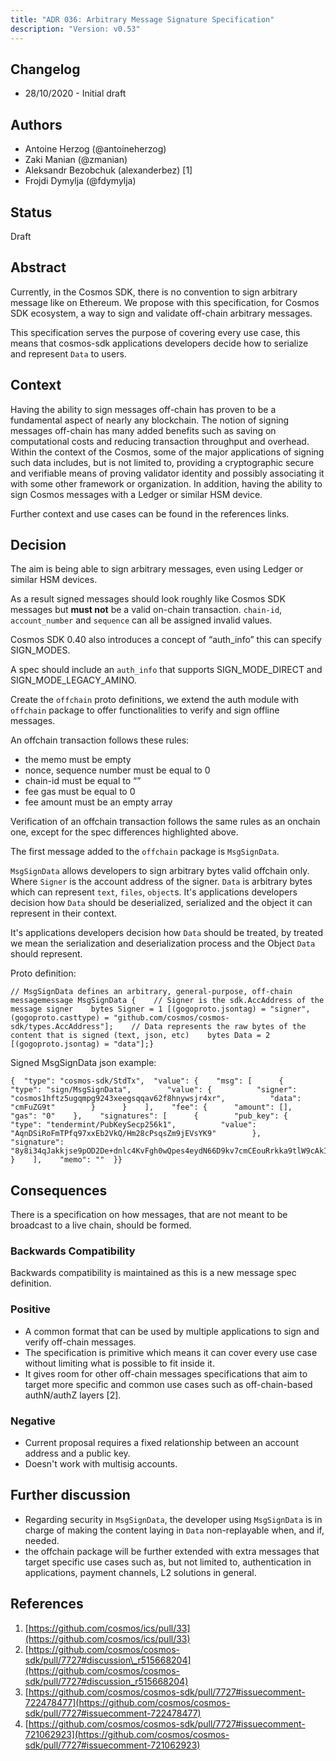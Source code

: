 ```yaml
---
title: "ADR 036: Arbitrary Message Signature Specification"
description: "Version: v0.53"
---
```


## Changelog[​](#changelog "Direct link to Changelog")

* 28/10/2020 - Initial draft

## Authors[​](#authors "Direct link to Authors")

* Antoine Herzog (@antoineherzog)
* Zaki Manian (@zmanian)
* Aleksandr Bezobchuk (alexanderbez) \[1]
* Frojdi Dymylja (@fdymylja)

## Status[​](#status "Direct link to Status")

Draft

## Abstract[​](#abstract "Direct link to Abstract")

Currently, in the Cosmos SDK, there is no convention to sign arbitrary message like on Ethereum. We propose with this specification, for Cosmos SDK ecosystem, a way to sign and validate off-chain arbitrary messages.

This specification serves the purpose of covering every use case, this means that cosmos-sdk applications developers decide how to serialize and represent `Data` to users.

## Context[​](#context "Direct link to Context")

Having the ability to sign messages off-chain has proven to be a fundamental aspect of nearly any blockchain. The notion of signing messages off-chain has many added benefits such as saving on computational costs and reducing transaction throughput and overhead. Within the context of the Cosmos, some of the major applications of signing such data includes, but is not limited to, providing a cryptographic secure and verifiable means of proving validator identity and possibly associating it with some other framework or organization. In addition, having the ability to sign Cosmos messages with a Ledger or similar HSM device.

Further context and use cases can be found in the references links.

## Decision[​](#decision "Direct link to Decision")

The aim is being able to sign arbitrary messages, even using Ledger or similar HSM devices.

As a result signed messages should look roughly like Cosmos SDK messages but **must not** be a valid on-chain transaction. `chain-id`, `account_number` and `sequence` can all be assigned invalid values.

Cosmos SDK 0.40 also introduces a concept of “auth\_info” this can specify SIGN\_MODES.

A spec should include an `auth_info` that supports SIGN\_MODE\_DIRECT and SIGN\_MODE\_LEGACY\_AMINO.

Create the `offchain` proto definitions, we extend the auth module with `offchain` package to offer functionalities to verify and sign offline messages.

An offchain transaction follows these rules:

* the memo must be empty
* nonce, sequence number must be equal to 0
* chain-id must be equal to “”
* fee gas must be equal to 0
* fee amount must be an empty array

Verification of an offchain transaction follows the same rules as an onchain one, except for the spec differences highlighted above.

The first message added to the `offchain` package is `MsgSignData`.

`MsgSignData` allows developers to sign arbitrary bytes valid offchain only. Where `Signer` is the account address of the signer. `Data` is arbitrary bytes which can represent `text`, `files`, `object`s. It's applications developers decision how `Data` should be deserialized, serialized and the object it can represent in their context.

It's applications developers decision how `Data` should be treated, by treated we mean the serialization and deserialization process and the Object `Data` should represent.

Proto definition:

```
// MsgSignData defines an arbitrary, general-purpose, off-chain messagemessage MsgSignData {    // Signer is the sdk.AccAddress of the message signer    bytes Signer = 1 [(gogoproto.jsontag) = "signer", (gogoproto.casttype) = "github.com/cosmos/cosmos-sdk/types.AccAddress"];    // Data represents the raw bytes of the content that is signed (text, json, etc)    bytes Data = 2 [(gogoproto.jsontag) = "data"];}
```

Signed MsgSignData json example:

```
{  "type": "cosmos-sdk/StdTx",  "value": {    "msg": [      {        "type": "sign/MsgSignData",        "value": {          "signer": "cosmos1hftz5ugqmpg9243xeegsqqav62f8hnywsjr4xr",          "data": "cmFuZG9t"        }      }    ],    "fee": {      "amount": [],      "gas": "0"    },    "signatures": [      {        "pub_key": {          "type": "tendermint/PubKeySecp256k1",          "value": "AqnDSiRoFmTPfq97xxEb2VkQ/Hm28cPsqsZm9jEVsYK9"        },        "signature": "8y8i34qJakkjse9pOD2De+dnlc4KvFgh0wQpes4eydN66D9kv7cmCEouRrkka9tlW9cAkIL52ErB+6ye7X5aEg=="      }    ],    "memo": ""  }}
```

## Consequences[​](#consequences "Direct link to Consequences")

There is a specification on how messages, that are not meant to be broadcast to a live chain, should be formed.

### Backwards Compatibility[​](#backwards-compatibility "Direct link to Backwards Compatibility")

Backwards compatibility is maintained as this is a new message spec definition.

### Positive[​](#positive "Direct link to Positive")

* A common format that can be used by multiple applications to sign and verify off-chain messages.
* The specification is primitive which means it can cover every use case without limiting what is possible to fit inside it.
* It gives room for other off-chain messages specifications that aim to target more specific and common use cases such as off-chain-based authN/authZ layers \[2].

### Negative[​](#negative "Direct link to Negative")

* Current proposal requires a fixed relationship between an account address and a public key.
* Doesn't work with multisig accounts.

## Further discussion[​](#further-discussion "Direct link to Further discussion")

* Regarding security in `MsgSignData`, the developer using `MsgSignData` is in charge of making the content laying in `Data` non-replayable when, and if, needed.
* the offchain package will be further extended with extra messages that target specific use cases such as, but not limited to, authentication in applications, payment channels, L2 solutions in general.

## References[​](#references "Direct link to References")

1. [https://github.com/cosmos/ics/pull/33](https://github.com/cosmos/ics/pull/33)
2. [https://github.com/cosmos/cosmos-sdk/pull/7727#discussion\_r515668204](https://github.com/cosmos/cosmos-sdk/pull/7727#discussion_r515668204)
3. [https://github.com/cosmos/cosmos-sdk/pull/7727#issuecomment-722478477](https://github.com/cosmos/cosmos-sdk/pull/7727#issuecomment-722478477)
4. [https://github.com/cosmos/cosmos-sdk/pull/7727#issuecomment-721062923](https://github.com/cosmos/cosmos-sdk/pull/7727#issuecomment-721062923)
